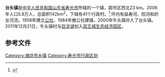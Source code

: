 {{coord|37|01|48|N|118|38|10|E|coordinates_region=CN-37|display=title}}
'''台头镇'''是[[中华人民共和国|中华人民共和国]][[山东省|山东省]][[寿光市|寿光市]]所辖的一个镇，距市区西北23 km。2006年人口5.8万人，总面积142km<sup>2</sup>，下辖有41个行政村。<ref name=Intro>{{Cite web |url=http://www.xzqh.org/html/2010/0510/11904.html |title=台头镇 |accessdate=2011-06-27 |archive-date=2011-08-30 |archive-url=https://web.archive.org/web/20110830114657/http://www.xzqh.org/html/2010/0510/11904.html |dead-url=no }}</ref> 环内有益寿河、阳河和织女河流。1958年建立[[人民公社|公社]]，1984年撤公社建镇，2000年牛头镇并入了台头镇。2011年12月21日，牛头镇村与[[巨淀湖|巨淀湖]]划入[[双王城生态经济园区|双王城生态经济园区]]。

==参考文件==
{{reflist}}

{{寿光市行政区划}}

[[Category:潍坊市乡镇|Category:潍坊市乡镇]]
[[Category:寿光市行政区划|Category:寿光市行政区划]]